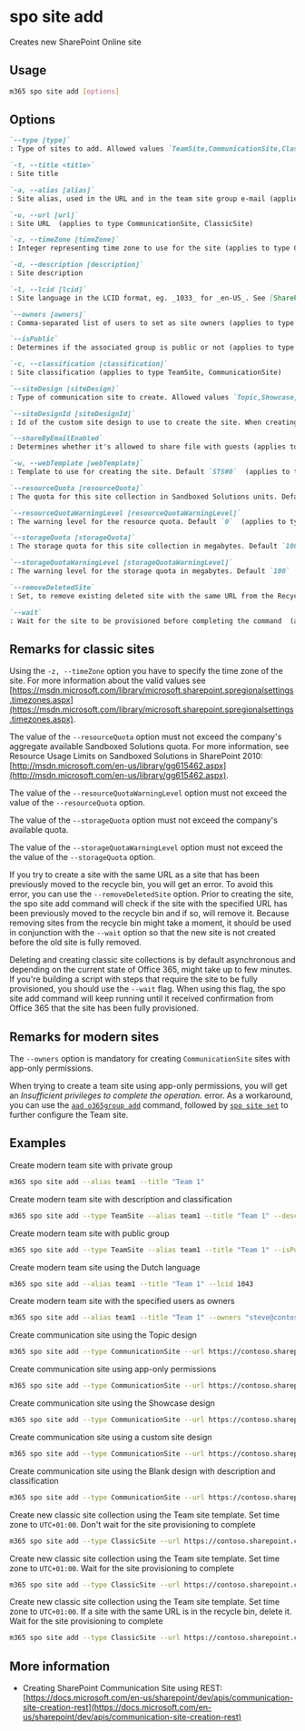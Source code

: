 
# spo site add

Creates new SharePoint Online site

## Usage

```sh
m365 spo site add [options]
```

## Options

```md defintion-list
`--type [type]`
: Type of sites to add. Allowed values `TeamSite,CommunicationSite,ClassicSite`, default `TeamSite`

`-t, --title <title>`
: Site title

`-a, --alias [alias]`
: Site alias, used in the URL and in the team site group e-mail (applies to type TeamSite)

`-u, --url [url]`
: Site URL  (applies to type CommunicationSite, ClassicSite)

`-z, --timeZone [timeZone]`
: Integer representing time zone to use for the site (applies to type ClassicSite)

`-d, --description [description]`
: Site description

`-l, --lcid [lcid]`
: Site language in the LCID format, eg. _1033_ for _en-US_. See [SharePoint documentation](https://support.microsoft.com/en-us/office/languages-supported-by-sharepoint-dfbf3652-2902-4809-be21-9080b6512fff) for the list of supported languages

`--owners [owners]`
: Comma-separated list of users to set as site owners (applies to type TeamSite, ClassicSite)

`--isPublic`
: Determines if the associated group is public or not (applies to type TeamSite)

`-c, --classification [classification]`
: Site classification (applies to type TeamSite, CommunicationSite)

`--siteDesign [siteDesign]`
: Type of communication site to create. Allowed values `Topic,Showcase,Blank`, default `Topic`. When creating a communication site, specify either `siteDesign` or `siteDesignId` (applies to type CommunicationSite)

`--siteDesignId [siteDesignId]`
: Id of the custom site design to use to create the site. When creating a communication site, specify either `siteDesign` or `siteDesignId` (applies to type CommunicationSite)

`--shareByEmailEnabled`
: Determines whether it's allowed to share file with guests (applies to type CommunicationSite)

`-w, --webTemplate [webTemplate]`
: Template to use for creating the site. Default `STS#0`  (applies to type ClassicSite)

`--resourceQuota [resourceQuota]`
: The quota for this site collection in Sandboxed Solutions units. Default `0`  (applies to type ClassicSite)

`--resourceQuotaWarningLevel [resourceQuotaWarningLevel]`
: The warning level for the resource quota. Default `0`  (applies to type ClassicSite)

`--storageQuota [storageQuota]`
: The storage quota for this site collection in megabytes. Default `100`  (applies to type ClassicSite)

`--storageQuotaWarningLevel [storageQuotaWarningLevel]`
: The warning level for the storage quota in megabytes. Default `100`  (applies to type ClassicSite)

`--removeDeletedSite`
: Set, to remove existing deleted site with the same URL from the Recycle Bin  (applies to type ClassicSite)

`--wait`
: Wait for the site to be provisioned before completing the command  (applies to type ClassicSite)
```

<Global />

## Remarks for classic sites

Using the `-z, --timeZone` option you have to specify the time zone of the site. For more information about the valid values see [https://msdn.microsoft.com/library/microsoft.sharepoint.spregionalsettings.timezones.aspx](https://msdn.microsoft.com/library/microsoft.sharepoint.spregionalsettings.timezones.aspx).

The value of the `--resourceQuota` option must not exceed the company's aggregate available Sandboxed Solutions quota. For more information, see Resource Usage Limits on Sandboxed Solutions in SharePoint 2010: [http://msdn.microsoft.com/en-us/library/gg615462.aspx](http://msdn.microsoft.com/en-us/library/gg615462.aspx).

The value of the `--resourceQuotaWarningLevel` option must not exceed the value of the `--resourceQuota` option.

The value of the `--storageQuota` option must not exceed the company's available quota.

The value of the `--storageQuotaWarningLevel` option must not exceed the the value of the `--storageQuota` option.

If you try to create a site with the same URL as a site that has been previously moved to the recycle bin, you will get an error. To avoid this error, you can use the `--removeDeletedSite` option. Prior to creating the site, the spo site add command will check if the site with the specified URL has been previously moved to the recycle bin and if so, will remove it. Because removing sites from the recycle bin might take a moment, it should be used in conjunction with the `--wait` option so that the new site is not created before the old site is fully removed.

Deleting and creating classic site collections is by default asynchronous and depending on the current state of Office 365, might take up to few minutes. If you're building a script with steps that require the site to be fully provisioned, you should use the `--wait` flag. When using this flag, the spo site add command will keep running until it received confirmation from Office 365 that the site has been fully provisioned.

## Remarks for modern sites

The `--owners` option is mandatory for creating `CommunicationSite` sites with app-only permissions.

When trying to create a team site using app-only permissions, you will get an _Insufficient privileges to complete the operation._ error. As a workaround, you can use the [`aad o365group add`](../../aad/o365group/o365group-add.mdx) command, followed by [`spo site set`](./site-set.mdx) to further configure the Team site.

## Examples

Create modern team site with private group

```sh
m365 spo site add --alias team1 --title "Team 1"
```

Create modern team site with description and classification

```sh
m365 spo site add --type TeamSite --alias team1 --title "Team 1" --description "Site of team 1" --classification LBI
```

Create modern team site with public group

```sh
m365 spo site add --type TeamSite --alias team1 --title "Team 1" --isPublic
```

Create modern team site using the Dutch language

```sh
m365 spo site add --alias team1 --title "Team 1" --lcid 1043
```

Create modern team site with the specified users as owners

```sh
m365 spo site add --alias team1 --title "Team 1" --owners "steve@contoso.com, bob@contoso.com"
```

Create communication site using the Topic design

```sh
m365 spo site add --type CommunicationSite --url https://contoso.sharepoint.com/sites/marketing --title Marketing
```

Create communication site using app-only permissions

```sh
m365 spo site add --type CommunicationSite --url https://contoso.sharepoint.com/sites/marketing --title Marketing --owners "john.smith@contoso.com"
```

Create communication site using the Showcase design

```sh
m365 spo site add --type CommunicationSite --url https://contoso.sharepoint.com/sites/marketing --title Marketing --siteDesign Showcase
```

Create communication site using a custom site design

```sh
m365 spo site add --type CommunicationSite --url https://contoso.sharepoint.com/sites/marketing --title Marketing --siteDesignId 99f410fe-dd79-4b9d-8531-f2270c9c621c
```

Create communication site using the Blank design with description and classification

```sh
m365 spo site add --type CommunicationSite --url https://contoso.sharepoint.com/sites/marketing --title Marketing --description Site of the marketing department --classification MBI --siteDesign Blank
```

Create new classic site collection using the Team site template. Set time zone to `UTC+01:00`. Don't wait for the site provisioning to complete

```sh
m365 spo site add --type ClassicSite --url https://contoso.sharepoint.com/sites/team --title Team --owners admin@contoso.onmicrosoft.com --timeZone 4
```

Create new classic site collection using the Team site template. Set time zone to `UTC+01:00`. Wait for the site provisioning to complete

```sh
m365 spo site add --type ClassicSite --url https://contoso.sharepoint.com/sites/team --title Team --owners admin@contoso.onmicrosoft.com --timeZone 4 --webTemplate STS#0 --wait
```

Create new classic site collection using the Team site template. Set time zone to `UTC+01:00`. If a site with the same URL is in the recycle bin, delete it. Wait for the site provisioning to complete

```sh
m365 spo site add --type ClassicSite --url https://contoso.sharepoint.com/sites/team --title Team --owners admin@contoso.onmicrosoft.com --timeZone 4 --webTemplate STS#0 --removeDeletedSite --wait
```

## More information

- Creating SharePoint Communication Site using REST: [https://docs.microsoft.com/en-us/sharepoint/dev/apis/communication-site-creation-rest](https://docs.microsoft.com/en-us/sharepoint/dev/apis/communication-site-creation-rest)
